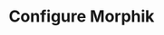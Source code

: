 ---
title: 'Configure Morphik'
description: 'Get the most out of Morphik by customizing it to your needs'
---